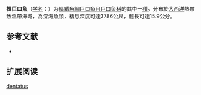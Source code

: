 {{Speciesbox
| name = 裸巨口魚
| status = NE
| status_system = IUCN3.1
| image = 
| genus = Grammatostomias
| species = dentatus
| authority = Goode & Bean, 1896
| synonyms = *''Lamprotoxus angulifer''<br /><small>Beebe, 1932</small>
}}

'''裸巨口魚'''（[[学名|学名]]：{{lang|la|''Grammatostomias dentatus''}}）为[[輻鰭魚綱|輻鰭魚綱]][[巨口鱼目|巨口鱼目]][[巨口鱼科|巨口鱼科]]的其中一[[種|種]]。分布於[[大西洋|大西洋]]熱帶致溫帶海域，為深海魚類，棲息深度可達3786公尺，體長可達15.9公分。

== 参考文献 ==
{{refbegin}}
*{{FishBase_species|genus=Grammatostomias|species=dentatus|year=2012|month=2}}
{{refend}}

== 扩展阅读 ==
{{refbegin}}
{{wikispecies-inline|Grammatostomias dentatus|裸巨口魚}}
{{refend}}
{{Taxonbar|from=Q2067300}}

[[Category:裸巨口鱼属|dentatus]]